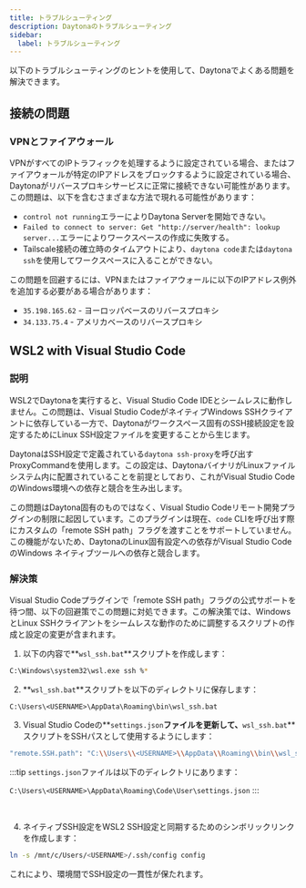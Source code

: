 ```yaml
---
title: トラブルシューティング
description: Daytonaのトラブルシューティング
sidebar:
  label: トラブルシューティング
---
```


以下のトラブルシューティングのヒントを使用して、Daytonaでよくある問題を解決できます。

## 接続の問題

### VPNとファイアウォール

VPNがすべてのIPトラフィックを処理するように設定されている場合、またはファイアウォールが特定のIPアドレスをブロックするように設定されている場合、Daytonaがリバースプロキシサービスに正常に接続できない可能性があります。
この問題は、以下を含むさまざまな方法で現れる可能性があります：

- `control not running`エラーによりDaytona Serverを開始できない。
- `Failed to connect to server: Get "http://server/health": lookup server...`エラーによりワークスペースの作成に失敗する。
- Tailscale接続の確立時のタイムアウトにより、`daytona code`または`daytona ssh`を使用してワークスペースに入ることができない。

この問題を回避するには、VPNまたはファイアウォールに以下のIPアドレス例外を追加する必要がある場合があります：

- `35.198.165.62` - ヨーロッパベースのリバースプロキシ
- `34.133.75.4` - アメリカベースのリバースプロキシ

## WSL2 with Visual Studio Code

### 説明

WSL2でDaytonaを実行すると、Visual Studio Code IDEとシームレスに動作しません。この問題は、Visual Studio CodeがネイティブWindows SSHクライアントに依存している一方で、Daytonaがワークスペース固有のSSH接続設定を設定するためにLinux SSH設定ファイルを変更することから生じます。

DaytonaはSSH設定で定義されている`daytona ssh-proxy`を呼び出すProxyCommandを使用します。この設定は、DaytonaバイナリがLinuxファイルシステム内に配置されていることを前提としており、これがVisual Studio CodeのWindows環境への依存と競合を生み出します。

この問題はDaytona固有のものではなく、Visual Studio Codeリモート開発プラグインの制限に起因しています。このプラグインは現在、`code` CLIを呼び出す際にカスタムの「remote SSH path」フラグを渡すことをサポートしていません。この機能がないため、DaytonaのLinux固有設定への依存がVisual Studio CodeのWindows ネイティブツールへの依存と競合します。

### 解決策

Visual Studio Codeプラグインで「remote SSH path」フラグの公式サポートを待つ間、以下の回避策でこの問題に対処できます。この解決策では、WindowsとLinux SSHクライアントをシームレスな動作のために調整するスクリプトの作成と設定の変更が含まれます。

1. 以下の内容で**`wsl_ssh.bat`**スクリプトを作成します：

```bash
C:\Windows\system32\wsl.exe ssh %*
```

2. **`wsl_ssh.bat`**スクリプトを以下のディレクトリに保存します：

```text
C:\Users\<USERNAME>\AppData\Roaming\bin\wsl_ssh.bat
```

3. Visual Studio Codeの**`settings.json`**ファイルを更新して、**`wsl_ssh.bat`**スクリプトをSSHパスとして使用するようにします：

```sh
"remote.SSH.path": "C:\\Users\\<USERNAME>\\AppData\\Roaming\\bin\\wsl_ssh.bat"
```

:::tip
`settings.json`ファイルは以下のディレクトリにあります：

`C:\Users\<USERNAME>\AppData\Roaming\Code\User\settings.json`
:::

<br />

4. ネイティブSSH設定をWSL2 SSH設定と同期するためのシンボリックリンクを作成します：

```sh
ln -s /mnt/c/Users/<USERNAME>/.ssh/config config
```

これにより、環境間でSSH設定の一貫性が保たれます。
